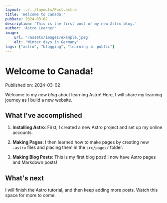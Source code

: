 ```yaml
---
layout: ../../layouts/Post.astro
title: 'Welcome to Canada!'
pubDate: 2024-03-02
description: 'This is the first post of my new Astro blog.'
author: 'Astro Learner'
image:
    url: '/assets/images/example.jpeg'
    alt: 'Winter days in Germany'
tags: ["astro", "blogging", "learning in public"]
---
```

# Welcome to Canada!

Published on: 2024-03-02

Welcome to my _new blog_ about learning Astro! Here, I will share my learning journey as I build a new website.

## What I've accomplished

1. **Installing Astro**: First, I created a new Astro project and set up my online accounts.

2. **Making Pages**: I then learned how to make pages by creating new `.astro` files and placing them in the `src/pages/` folder.

3. **Making Blog Posts**: This is my first blog post! I now have Astro pages and Markdown posts!

## What's next

I will finish the Astro tutorial, and then keep adding more posts. Watch this space for more to come.